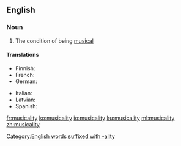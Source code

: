==English==

===Noun===
{{en-noun|-}}

# The condition of being [[musical]]

====Translations====
{{trans-top|condition of being musical}}
* Finnish: {{t|fi|musikaalisuus}}
* French: {{t+|fr|musicalité}}
* German: {{t|de|Musicalität}}
{{trans-mid}}
* Italian: {{t|it|musicalità|f}}
* Latvian: {{t|lv|muzikalitāte}}
* Spanish: {{t+|es|musicalidad|f}}
{{trans-bottom}}

[[Category:English words suffixed with -ality]]

[[fr:musicality]]
[[ko:musicality]]
[[io:musicality]]
[[ku:musicality]]
[[ml:musicality]]
[[zh:musicality]]